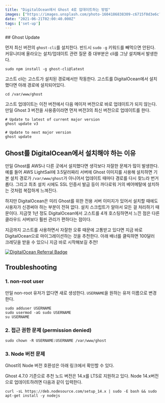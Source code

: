 ```yaml
---
title: "DigitalOcean에서 Ghost 4로 업데이트하는 방법"
images: ["https://images.unsplash.com/photo-1604186838309-c6715f0d3e6c?crop=entropy&cs=tinysrgb&fit=max&fm=jpg&ixid=MnwxMTc3M3wwfDF8c2VhcmNofDE2fHxnaG9zdHxlbnwwfHx8fDE2MjQyNDA5Mzg&ixlib=rb-1.2.1&q=80&w=2000"]
date: "2021-06-21T02:00:40.000Z"
tags: ['set-up']
---
```


<TOCInline toc={props.toc} asDisclosure />
## Ghost Update

먼저 최신 버전의 `ghost-cli`를 설치한다. 반드시 `sudo` `-g` 키워드를 빼먹으면 안된다. 커뮤니티에 올라오는 설치/업데이트 관련 질문 중 대부분은 cli를 그냥 설치해서 발생한다.

```
sudo npm install -g ghost-cli@latest

```

고스트 cli는 고스트가 설치된 경로에서만 작동한다. 고스트를 DigitalOcean에서 설치했다면 아래 경로에 설치되어있다.

```
cd /var/www/ghost

```

고스트 업데이트는 이전 버전에서 다음 메이저 버전으로 바로 업데이트가 되지 않는다. 만일 Ghost 3 버전을 사용중이라면 먼저 버전3의 최신 버전으로 업데이트를 한다.

```
# Update to latest of current major version
ghost update v3

# Update to next major version
ghost update

```

## Ghost를 DigitalOcean에서 설치해야 하는 이유

만일 Ghost를 AWS나 다른 곳에서 설치했다면 생각보다 자잘한 문제가 많이 발생한다. 예를 들어 AWS LightSail에 3.5달러짜리 서버에 Ghost 이미지를 사용해 설치하면 기본 설치 경로가 `/var/www/ghost`가 아니어서 업데이트 때마다 경로를 다시 찾느라 번거롭다. 그리고 최초 설치 시에도 SSL 인증서 발급 등이 까다로워 거의 베어메탈에 설치하는 것처럼 복잡하게 느껴진다.

하지만 DigitalOcean은 미리 Ghost를 위한 전용 서버 이미지가 있어서 설치할 때에도 사용자가 신경써야 하는 부분이 전혀 없다. 설치 스크립트가 알아서 모든 걸 처리하기 때문이다. 지금껏 1년 정도 DigitalOcean에서 고스트를 4개 호스팅하면서 느낀 점은 다른 클라우드 서버보다 훨씬 관리가 편하다는 점이다.

지금까지 고스트를 사용하면서 자잘한 오류 때문에 고통받고 있다면 지금 바로 DigitalOcean으로 마이그레이션하는 것을 추천한다. 아래 배너를 클릭하면 100달러 크레딧을 받을 수 있으니 지금 바로 시작해보길 추천!

[![DigitalOcean Referral Badge](https://web-platforms.sfo2.cdn.digitaloceanspaces.com/WWW/Badge%201.svg)](https://www.digitalocean.com/?refcode=58a4cd24f491&utm_campaign=Referral_Invite&utm_medium=Referral_Program&utm_source=badge)

## Troubleshooting

### 1. non-root user

만일 non-root 유저가 없다면 새로 생성한다. `USERNAME`을 원하는 유저 이름으로 변경한다.

```
sudo adduser USERNAME
sudo usermod -aG sudo USERNAME
su USERNAME

```

### 2. 접근 권한 문제 (permission denied)

```
sudo chown -R USERNAME:USERNAME /var/www/ghost

```

### 3. Node 버전 문제

Ghost의 Node 버전 호환성은 아래 링크에서 확인할 수 있다.

[](https://ghost.org/docs/faq/node-versions/)

Ghost 4.7.0 기준으로 추천 노드 버전은 14.x를 LTS로 지원하고 있다. Node 14.x버전으로 업데이트하려면 다음과 같이 입력한다.

```
curl -sL https://deb.nodesource.com/setup_14.x | sudo -E bash && sudo apt-get install -y nodejs

```
